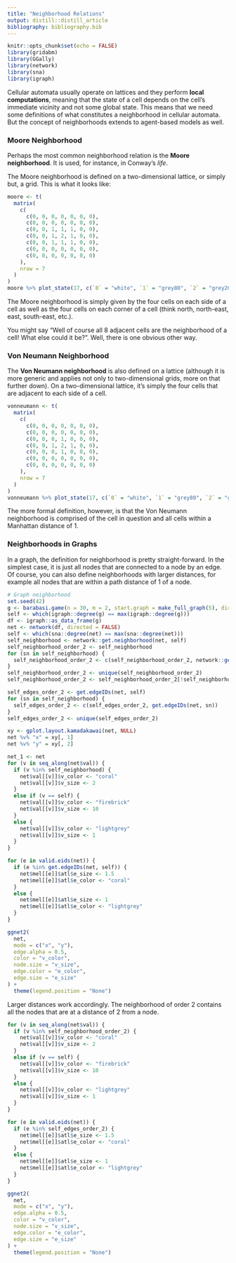 ```yaml
---
title: "Neighborhood Relations"
output: distill::distill_article
bibliography: bibliography.bib
---
```


```r
knitr::opts_chunk$set(echo = FALSE)
library(gridabm)
library(GGally)
library(network)
library(sna)
library(igraph)
```

Cellular automata usually operate on lattices and they perform **local computations**, meaning that the state of a cell depends on the cell's immediate vicinity and not some global state.
This means that we need some definitions of what constitutes a neighborhood in cellular automata.
But the concept of neighborhoods extends to agent-based models as well.

### Moore Neighborhood

Perhaps the most common neighborhood relation is the **Moore neighborhood**.
It is used, for instance, in Conway's *life*.

The Moore neighborhood is defined on a two-dimensional lattice, or simply but, a grid.
This is what it looks like:

```r
moore <- t(
  matrix(
    c(
      c(0, 0, 0, 0, 0, 0, 0),
      c(0, 0, 0, 0, 0, 0, 0),
      c(0, 0, 1, 1, 1, 0, 0),
      c(0, 0, 1, 2, 1, 0, 0),
      c(0, 0, 1, 1, 1, 0, 0),
      c(0, 0, 0, 0, 0, 0, 0),
      c(0, 0, 0, 0, 0, 0, 0)
    ),
    nrow = 7
  )
)
moore %>% plot_state(17, c(`0` = "white", `1` = "grey80", `2` = "grey20"))
```


The Moore neighborhood is simply given by the four cells on each side of a cell as well as the four cells on each corner of a cell (think north, north-east, east, south-east, etc.).

You might say "Well of course all 8 adjacent cells are the neighborhood of a cell! What else could it be?".
Well, there is one obvious other way.

### Von Neumann Neighborhood

The **Von Neumann neighborhood** is also defined on a lattice (although it is more generic and applies not only to two-dimensional grids, more on that further down).
On a two-dimensional lattice, it's simply the four cells that are adjacent to each side of a cell.

```r
vonneumann <- t(
  matrix(
    c(
      c(0, 0, 0, 0, 0, 0, 0),
      c(0, 0, 0, 0, 0, 0, 0),
      c(0, 0, 0, 1, 0, 0, 0),
      c(0, 0, 1, 2, 1, 0, 0),
      c(0, 0, 0, 1, 0, 0, 0),
      c(0, 0, 0, 0, 0, 0, 0),
      c(0, 0, 0, 0, 0, 0, 0)
    ),
    nrow = 7
  )
)
vonneumann %>% plot_state(17, c(`0` = "white", `1` = "grey80", `2` = "grey20"))
```

The more formal definition, however, is that the Von Neumann neighborhood is comprised of the cell in question and all cells within a Manhattan distance of 1.


### Neighborhoods in Graphs

In a graph, the definition for neighborhood is pretty straight-forward.
In the simplest case, it is just all nodes that are connected to a node by an edge.
Of course, you can also define neighborhoods with larger distances, for example all nodes that are within a path distance of 1 of a node.

```r
# Graph neighborhood
set.seed(42)
g <- barabasi.game(n = 30, m = 2, start.graph = make_full_graph(5), directed = FALSE)
self <- which(igraph::degree(g) == max(igraph::degree(g)))
df <- igraph::as_data_frame(g)
net <- network(df, directed = FALSE)
self <- which(sna::degree(net) == max(sna::degree(net)))
self_neighborhood <- network::get.neighborhood(net, self)
self_neighborhood_order_2 <- self_neighborhood
for (sn in self_neighborhood) {
  self_neighborhood_order_2 <- c(self_neighborhood_order_2, network::get.neighborhood(net, sn))
}
self_neighborhood_order_2 <- unique(self_neighborhood_order_2)
self_neighborhood_order_2 <- self_neighborhood_order_2[!self_neighborhood_order_2 == self]

self_edges_order_2 <- get.edgeIDs(net, self)
for (sn in self_neighborhood) {
  self_edges_order_2 <- c(self_edges_order_2, get.edgeIDs(net, sn))
}
self_edges_order_2 <- unique(self_edges_order_2)

xy <- gplot.layout.kamadakawai(net, NULL)
net %v% "x" = xy[, 1]
net %v% "y" = xy[, 2]
```

```r
net_1 <- net
for (v in seq_along(net$val)) {
  if (v %in% self_neighborhood) {
    net$val[[v]]$v_color <- "coral"
    net$val[[v]]$v_size <- 2
  }
  else if (v == self) {
    net$val[[v]]$v_color <- "firebrick"
    net$val[[v]]$v_size <- 10
  }
  else {
    net$val[[v]]$v_color <- "lightgrey"
    net$val[[v]]$v_size <- 1
  }
}

for (e in valid.eids(net)) {
  if (e %in% get.edgeIDs(net, self)) {
    net$mel[[e]]$atl$e_size <- 1.5
    net$mel[[e]]$atl$e_color <- "coral"
  }
  else {
    net$mel[[e]]$atl$e_size <- 1
    net$mel[[e]]$atl$e_color <- "lightgrey"
  }
}

ggnet2(
  net, 
  mode = c("x", "y"),
  edge.alpha = 0.5,
  color = "v_color",
  node.size = "v_size",
  edge.color = "e_color",
  edge.size = "e_size"
) +
  theme(legend.position = "None")
```


Larger distances work accordingly.
The neighborhood of order 2 contains all the nodes that are at a distance of 2 from a node.

```r
for (v in seq_along(net$val)) {
  if (v %in% self_neighborhood_order_2) {
    net$val[[v]]$v_color <- "coral"
    net$val[[v]]$v_size <- 2
  }
  else if (v == self) {
    net$val[[v]]$v_color <- "firebrick"
    net$val[[v]]$v_size <- 10
  }
  else {
    net$val[[v]]$v_color <- "lightgrey"
    net$val[[v]]$v_size <- 1
  }
}

for (e in valid.eids(net)) {
  if (e %in% self_edges_order_2) {
    net$mel[[e]]$atl$e_size <- 1.5
    net$mel[[e]]$atl$e_color <- "coral"
  }
  else {
    net$mel[[e]]$atl$e_size <- 1
    net$mel[[e]]$atl$e_color <- "lightgrey"
  }
}

ggnet2(
  net, 
  mode = c("x", "y"),
  edge.alpha = 0.5,
  color = "v_color",
  node.size = "v_size",
  edge.color = "e_color",
  edge.size = "e_size"
) +
  theme(legend.position = "None")
```









